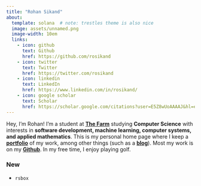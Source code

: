 ```yaml
---
title: "Rohan Sikand"
about:
  template: solana  # note: trestles theme is also nice 
  image: assets/unnamed.png
  image-width: 10em
  links:
    - icon: github
      text: Github
      href: https://github.com/rosikand
    - icon: twitter
      text: Twitter
      href: https://twitter.com/rosikand
    - icon: linkedin
      text: LinkedIn
      href: https://www.linkedin.com/in/rosikand/
    - icon: google scholar
      text: Scholar
      href: https://scholar.google.com/citations?user=E5Z8wUoAAAAJ&hl=en
---
```





Hey, I'm Rohan! I'm a student at **[The Farm](www.stanford.edu)** studying **Computer Science** with interests in **software development, machine learning, computer systems, and applied mathematics**. This is my personal home page where I keep a **[portfolio](portfolio.qmd)** of my work, among other things (such as a [**blog**](blog.qmd)). Most my work is on my [**Github**](https://github.com/rosikand). In my free time, I enjoy playing golf.


### New

- `rsbox`
